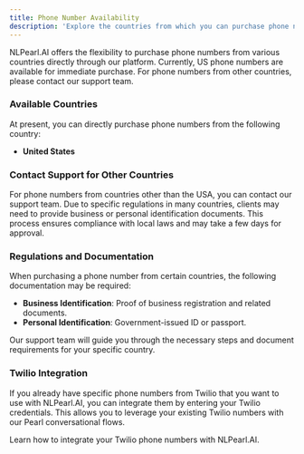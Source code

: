 ```yaml
---
title: Phone Number Availability
description: 'Explore the countries from which you can purchase phone numbers directly from the NLPearl.AI platform.'
---
```




NLPearl.AI offers the flexibility to purchase phone numbers from various countries directly through our platform. Currently, US phone numbers are available for immediate purchase. For phone numbers from other countries, please contact our support team.

### Available Countries

At present, you can directly purchase phone numbers from the following country:

- **United States**

### Contact Support for Other Countries

For phone numbers from countries other than the USA, you can contact our support team. Due to specific regulations in many countries, clients may need to provide business or personal identification documents. This process ensures compliance with local laws and may take a few days for approval.

### Regulations and Documentation

When purchasing a phone number from certain countries, the following documentation may be required:

- **Business Identification**: Proof of business registration and related documents.
- **Personal Identification**: Government-issued ID or passport.

Our support team will guide you through the necessary steps and document requirements for your specific country.

### Twilio Integration

If you already have specific phone numbers from Twilio that you want to use with NLPearl.AI, you can integrate them by entering your Twilio credentials. This allows you to leverage your existing Twilio numbers with our Pearl conversational flows.

<CardGroup cols={2}>
  <Card
    title="Twilio Integration"
    icon="plug"
    href="/pages/twilio_integration"
  >
    Learn how to integrate your Twilio phone numbers with NLPearl.AI.
  </Card>
</CardGroup>

